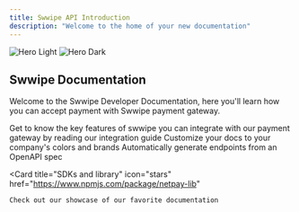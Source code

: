 ```yaml
---
title: Swwipe API Introduction 
description: "Welcome to the home of your new documentation"
---
```


<img
  className="block dark:hidden"
  src="/images/hero-light.svg"
  alt="Hero Light"
/>
<img
  className="hidden dark:block"
  src="/images/hero-dark.svg"
  alt="Hero Dark"
/>

## Swwipe Documentation 

Welcome to the Swwipe Developer Documentation, here you'll learn how you can accept payment with Swwipe payment gateway. 
 

<CardGroup cols={2}>
  <Card
    title="Introduction"
    icon="pen-to-square"
    href="/overview"
  >
    Get to know the key features of swwipe 
  </Card>
  <Card
    title="Integration Guide"
    icon="image"
    href="/guides/accept-payments"
  >
   you can integrate with our payment gateway by reading our integration guide 
  </Card>
</CardGroup>

<CardGroup cols={2}>
  <Card
    title="Authentication"
    icon="palette"
    href="/api-reference/authentication"
  >
    Customize your docs to your company's colors and brands
  </Card>
  <Card
    title="Reference APIs"
    icon="code"
    href="/api-reference/authentication"
  >
    Automatically generate endpoints from an OpenAPI spec
  </Card>
 
  <Card
    title="SDKs and library"
    icon="stars"
    href="https://www.npmjs.com/package/netpay-lib"
  >
    Check out our showcase of our favorite documentation
  </Card>
</CardGroup>

